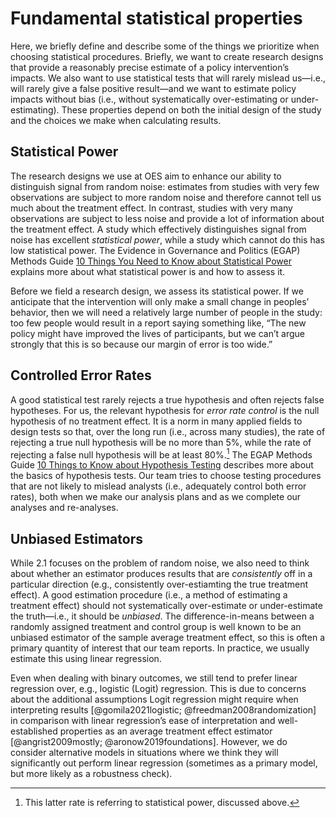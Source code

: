 
# Fundamental statistical properties

Here, we briefly define and describe some of the things we prioritize when choosing statistical procedures. Briefly, we want to create research designs that provide a reasonably precise estimate of a policy intervention's impacts. We also want to use statistical tests that will rarely mislead us---i.e., will rarely give a false positive result---and we want to estimate policy impacts without bias (i.e., without systematically over-estimating or under-estimating). These properties depend on both the initial design of the study and the choices we make when calculating results.

## Statistical Power

The research designs we use at OES aim to enhance our ability to
distinguish signal from random noise: estimates from studies with very few observations are subject to more random noise and therefore cannot tell us much about the treatment effect. In contrast, studies with very many observations are subject to less noise and provide a lot of information about the treatment effect. A study which effectively distinguishes signal from noise has excellent *statistical power*, while a study which cannot do this has low statistical power. The Evidence in Governance and Politics (EGAP) Methods Guide [10 Things You Need to Know about Statistical Power](https://egap.org/resource/10-things-to-know-about-hypothesis-testing/) explains more about what statistical power is and how to assess it.

Before we field a research design, we assess its statistical power. If we
anticipate that the intervention will only make a small change in peoples'
behavior, then we will need a relatively large number of people in the study: too few people would result in a report saying something like, "The new policy might have improved the lives of participants, but we can't argue strongly that this is so because our margin of error is too wide."

## Controlled Error Rates

A good statistical test rarely rejects a true hypothesis and often rejects
false hypotheses. For us, the relevant hypothesis for *error rate control* is the null hypothesis of no treatment effect. It is a norm in many applied fields to design tests so that, over the long run (i.e., across many studies), the rate of rejecting a true null hypothesis will be no more than 5%, while the rate of rejecting a false null hypothesis will be at least 80%.^[This latter rate is referring to statistical power, discussed above.] The EGAP Methods Guide [10 Things to Know about Hypothesis
Testing](https://egap.org/resource/10-things-to-know-about-hypothesis-testing/) describes more about the basics of hypothesis tests. Our team tries to choose testing procedures that are not likely to mislead analysts (i.e., adequately control both error rates), both when we make our analysis plans and as we complete our analyses and re-analyses.

## Unbiased Estimators

While 2.1 focuses on the problem of random noise, we also need to think about whether an estimator produces results that are *consistently* off in a particular direction (e.g., consistently over-estiamting the true treatment effect). A good estimation procedure (i.e., a method of estimating a treatment effect) should not systematically over-estimate or under-estimate the truth---i.e., it should be *unbiased*. The difference-in-means between a randomly assigned treatment and control group is well known to be an unbiased estimator of the sample average treatment effect, so this is often a primary quantity of interest that our team reports. In practice, we usually estimate this using linear regression.

Even when dealing with binary outcomes, we still tend to prefer linear regression over, e.g., logistic (Logit) regression. This is due to concerns about the additional assumptions Logit regression might require when interpreting results [@gomila2021logistic; @freedman2008randomization] in comparison with linear regression's ease of interpretation and well-established properties as an average treatment effect estimator [@angrist2009mostly; @aronow2019foundations]. However, we do consider alternative models in situations where we think they will significantly out perform linear regression (sometimes as a primary model, but more likely as a robustness check).
